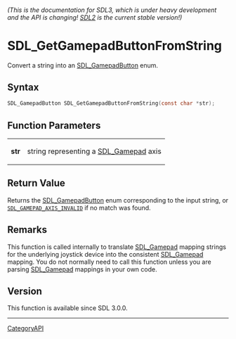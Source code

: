 ====== (This is the documentation for SDL3, which is under heavy development and the API is changing! [https://wiki.libsdl.org/ SDL2] is the current stable version!) ======
= SDL_GetGamepadButtonFromString =

Convert a string into an [[SDL_GamepadButton]] enum.

== Syntax ==

<syntaxhighlight lang='c'>
SDL_GamepadButton SDL_GetGamepadButtonFromString(const char *str);
</syntaxhighlight>

== Function Parameters ==

{|
|'''str'''
|string representing a [[SDL_Gamepad]] axis
|}

== Return Value ==

Returns the [[SDL_GamepadButton]] enum corresponding to the input string,
or <code>[[SDL_GAMEPAD_AXIS_INVALID]]</code> if no match was found.

== Remarks ==

This function is called internally to translate [[SDL_Gamepad]] mapping
strings for the underlying joystick device into the consistent
[[SDL_Gamepad]] mapping. You do not normally need to call this function
unless you are parsing [[SDL_Gamepad]] mappings in your own code.

== Version ==

This function is available since SDL 3.0.0.

----
[[CategoryAPI]]


